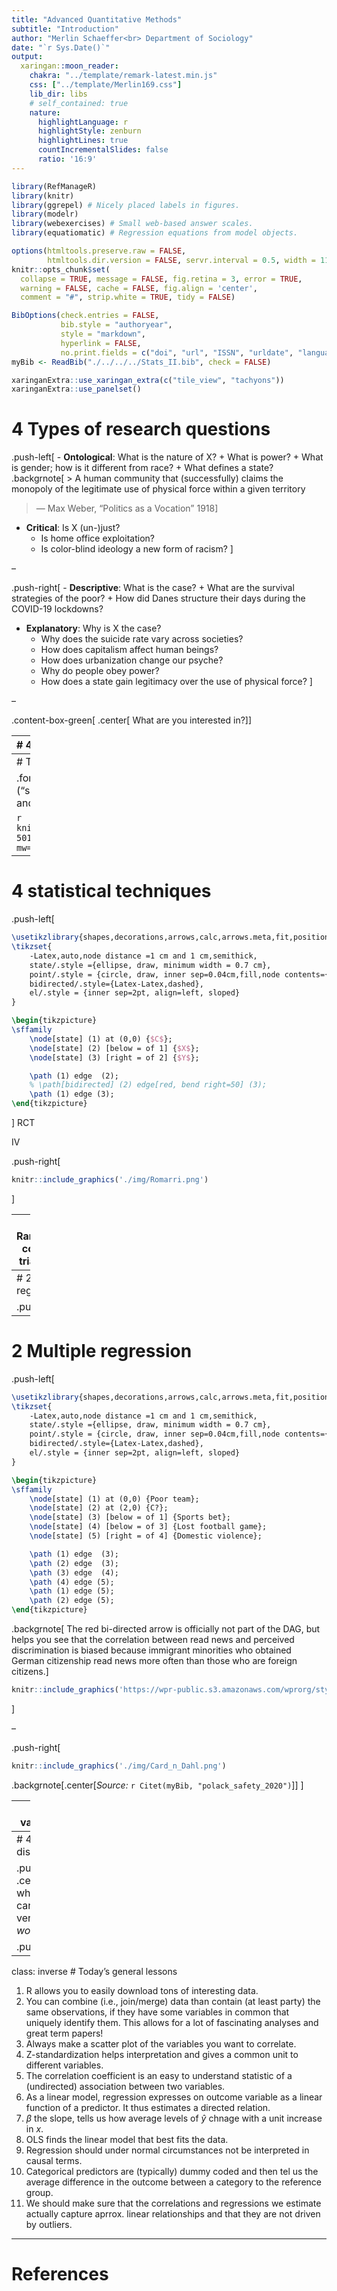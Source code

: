 ```yaml
---
title: "Advanced Quantitative Methods"
subtitle: "Introduction"
author: "Merlin Schaeffer<br> Department of Sociology"
date: "`r Sys.Date()`"
output: 
  xaringan::moon_reader:
    chakra: "../template/remark-latest.min.js"
    css: ["../template/Merlin169.css"]
    lib_dir: libs
    # self_contained: true
    nature:
      highlightLanguage: r
      highlightStyle: zenburn
      highlightLines: true
      countIncrementalSlides: false
      ratio: '16:9'
---
```

```r
library(RefManageR)
library(knitr)
library(ggrepel) # Nicely placed labels in figures.
library(modelr)
library(webexercises) # Small web-based answer scales.
library(equatiomatic) # Regression equations from model objects.

options(htmltools.preserve.raw = FALSE,
        htmltools.dir.version = FALSE, servr.interval = 0.5, width = 115, digits = 3)
knitr::opts_chunk$set(
  collapse = TRUE, message = FALSE, fig.retina = 3, error = TRUE,
  warning = FALSE, cache = FALSE, fig.align = 'center',
  comment = "#", strip.white = TRUE, tidy = FALSE)

BibOptions(check.entries = FALSE, 
           bib.style = "authoryear", 
           style = "markdown",
           hyperlink = FALSE,
           no.print.fields = c("doi", "url", "ISSN", "urldate", "language", "note", "isbn", "volume"))
myBib <- ReadBib("./../../../Stats_II.bib", check = FALSE)

xaringanExtra::use_xaringan_extra(c("tile_view", "tachyons"))
xaringanExtra::use_panelset()
```

# 4 Types of research questions

.push-left[
- **Ontological**: What is the nature of X?
  + What is power?
  + What is gender; how is it different from race?
  + What defines a state? .backgrnote[
> A human community that (successfully) claims the monopoly of the legitimate use of physical force within a given territory

> --- Max Weber, “Politics as a Vocation” 1918]


- **Critical**: Is X (un-)just?
  + Is home office exploitation?
  + Is color-blind ideology a new form of racism?
]

--

.push-right[
- **Descriptive**: What is the case?
  + What are the survival strategies of the poor?
  + How did Danes structure their days during the COVID-19 lockdowns?


- **Explanatory**: Why is X the case?
  - Why does the suicide rate vary across societies?
  - How does capitalism affect human beings?
  - How does urbanization change our psyche?
  - Why do people obey power?
  - How does a state gain legitimacy over the use of physical force? 
]

--

.content-box-green[
.center[
What are you interested in?
]]

---
# 4 Types of research questions

.push-left[
- **Ontological**: What is the nature of X?
  + What is power?
  + What is gender; how is it different from race?
  + What defines a state? .backgrnote[
> A human community that (successfully) claims the monopoly of the legitimate use of physical force within a given territory

> --- Max Weber, “Politics as a Vocation” 1918]


- **Critical**: Is X (un-)just?
  + Is home office exploitation?
  + Is color-blind ideology a new form of racism?
]

.push-right[
- **Descriptive**: What is the case?
  + What are the survival strategies of the poor?
  + How did Danes structure their days during the COVID-19 lockdowns?


.content-box-red[
- **Explanatory**: Why is X the case?
  - Why does the suicide rate vary across societies?
  - How does capitalism affect human beings?
  - How does urbanization change our psyche?
  - Why do people obey power?
  - How does a state gain legitimacy over the use of physical force? 
]]

---
# The goal of social science research

.font140[.center[.alert[Use data to discover patterns ("social facts" in Durkheim's terms), <br> and the **social mechanisms that bring them about**.]]]

```r
knitr::include_graphics('https://liu.se/-/media/istock-501261958.jpg?mw=1120&mh=1120&hash=DA8977CCE6A6E600AE80A40CFEE771C9')
```

---
# 4 statistical techniques

.push-left[
```tikz
\usetikzlibrary{shapes,decorations,arrows,calc,arrows.meta,fit,positioning}
\tikzset{
    -Latex,auto,node distance =1 cm and 1 cm,semithick,
    state/.style ={ellipse, draw, minimum width = 0.7 cm},
    point/.style = {circle, draw, inner sep=0.04cm,fill,node contents={}},
    bidirected/.style={Latex-Latex,dashed},
    el/.style = {inner sep=2pt, align=left, sloped}
}

\begin{tikzpicture}
\sffamily
    \node[state] (1) at (0,0) {$C$};
    \node[state] (2) [below = of 1] {$X$};
    \node[state] (3) [right = of 2] {$Y$};

    \path (1) edge  (2);
    % \path[bidirected] (2) edge[red, bend right=50] (3);
    \path (1) edge (3);
\end{tikzpicture}
```
]
RCT

IV

.push-right[
```r
knitr::include_graphics('./img/Romarri.png')
```
]

---
# 1 Randomized controlled trials (RCT)

---
# 2 Multiple regression

.push-left[
```tikz
```
.backgrnote[
The red bi-directed arrow is officially not part of the DAG, but helps you see that the correlation between $X$ and $Y$ is spurious because of $C$.
]]

---
# 2 Multiple regression

.push-left[
```tikz
\usetikzlibrary{shapes,decorations,arrows,calc,arrows.meta,fit,positioning}
\tikzset{
    -Latex,auto,node distance =1 cm and 1 cm,semithick,
    state/.style ={ellipse, draw, minimum width = 0.7 cm},
    point/.style = {circle, draw, inner sep=0.04cm,fill,node contents={}},
    bidirected/.style={Latex-Latex,dashed},
    el/.style = {inner sep=2pt, align=left, sloped}
}

\begin{tikzpicture}
\sffamily
    \node[state] (1) at (0,0) {Poor team};
    \node[state] (2) at (2,0) {C?};
    \node[state] (3) [below = of 1] {Sports bet};
    \node[state] (4) [below = of 3] {Lost football game};
    \node[state] (5) [right = of 4] {Domestic violence};

    \path (1) edge  (3);
    \path (2) edge  (3);
    \path (3) edge  (4);
    \path (4) edge (5);
    \path (1) edge (5);
    \path (2) edge (5);
\end{tikzpicture}
```

.backgrnote[
The red bi-directed arrow is officially not part of the DAG, but helps you see that the correlation between read news and perceived discrimination is biased because immigrant minorities who obtained German citizenship read news more often than those who are foreign citizens.]

```r
knitr::include_graphics('https://wpr-public.s3.amazonaws.com/wprorg/styles/facebook/s3/field/image/ap20296067506098.jpg?itok=hZu82HBq')
```

]

--

.push-right[
```r
knitr::include_graphics('./img/Card_n_Dahl.png')
```
.backgrnote[.center[*Source:* `r Citet(myBib, "polack_safety_2020")`]]
]

---
# 3 Instrument variable regression


---
# 4 Regression discontinuity design

.push-left[
.center[Municipalities where far-right candidates *ran*
versus where they *won*]
```r
knitr::include_graphics('./img/Map_Italy.png')
```
]

.push-right[
```r
knitr::include_graphics('./img/Romarri.png')
```
.backgrnote[.center[*Source:* `r Citet(myBib, "polack_safety_2020")`]]
]

---
class: inverse
# Today's general lessons

1. R allows you to easily download tons of interesting data.
2. You can combine (i.e., join/merge) data than contain (at least party) the same observations, if they have some variables in common that uniquely identify them. This allows for a lot of fascinating analyses and great term papers!
3. Always make a scatter plot of the variables you want to correlate.
4. Z-standardization helps interpretation and gives a common unit to different variables.
5. The correlation coefficient is an easy to understand statistic of a (undirected) association between two variables.
6. As a linear model, regression expresses on outcome variable as a linear function of a predictor. It thus estimates a directed relation. 
7. $\beta$ the slope, tells us how average levels of $\hat{y}$ chnage with a unit increase in $x$. 
8. OLS finds the linear model that best fits the data.
9. Regression should under normal circumstances not be interpreted in causal terms.
10. Categorical predictors are (typically) dummy coded and then tel us the average difference in the outcome between a category to the reference group.
11. We should make sure that the correlations and regressions we estimate actually capture aprrox. linear relationships and that they are not driven by outliers.

---
# References